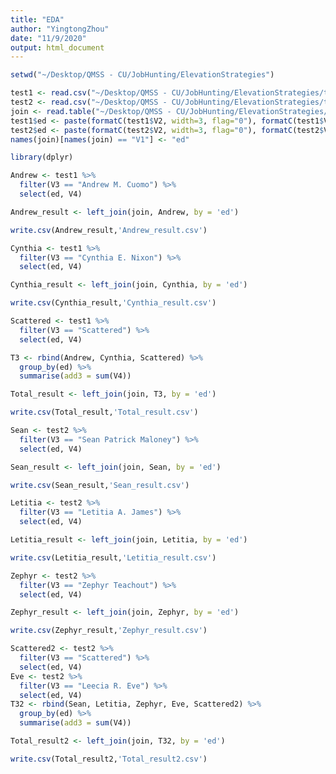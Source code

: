 ---
title: "EDA"
author: "YingtongZhou"
date: "11/9/2020"
output: html_document
---

```{r setup, include=FALSE}
setwd("~/Desktop/QMSS - CU/JobHunting/ElevationStrategies")
```

```{r}
test1 <- read.csv("~/Desktop/QMSS - CU/JobHunting/ElevationStrategies/test1.csv", header=FALSE)
test2 <- read.csv("~/Desktop/QMSS - CU/JobHunting/ElevationStrategies/test2.csv", header=FALSE)
join <- read.table("~/Desktop/QMSS - CU/JobHunting/ElevationStrategies/join.csv", quote="\"", comment.char="")
test1$ed <- paste(formatC(test1$V2, width=3, flag="0"), formatC(test1$V1, width=2, flag="0"), sep="/")
test2$ed <- paste(formatC(test2$V2, width=3, flag="0"), formatC(test2$V1, width=2, flag="0"), sep="/")
names(join)[names(join) == "V1"] <- "ed"
```

```{r}
library(dplyr)
```

```{r}
Andrew <- test1 %>% 
  filter(V3 == "Andrew M. Cuomo") %>% 
  select(ed, V4)

Andrew_result <- left_join(join, Andrew, by = 'ed')

write.csv(Andrew_result,'Andrew_result.csv')
```

```{r}
Cynthia <- test1 %>% 
  filter(V3 == "Cynthia E. Nixon") %>% 
  select(ed, V4)

Cynthia_result <- left_join(join, Cynthia, by = 'ed')

write.csv(Cynthia_result,'Cynthia_result.csv')
```

```{r}
Scattered <- test1 %>% 
  filter(V3 == "Scattered") %>% 
  select(ed, V4)

T3 <- rbind(Andrew, Cynthia, Scattered) %>% 
  group_by(ed) %>% 
  summarise(add3 = sum(V4))

Total_result <- left_join(join, T3, by = 'ed')

write.csv(Total_result,'Total_result.csv')
```





```{r}
Sean <- test2 %>% 
  filter(V3 == "Sean Patrick Maloney") %>% 
  select(ed, V4)

Sean_result <- left_join(join, Sean, by = 'ed')

write.csv(Sean_result,'Sean_result.csv')
```


```{r}
Letitia <- test2 %>% 
  filter(V3 == "Letitia A. James") %>% 
  select(ed, V4)

Letitia_result <- left_join(join, Letitia, by = 'ed')

write.csv(Letitia_result,'Letitia_result.csv')
```

```{r}
Zephyr <- test2 %>% 
  filter(V3 == "Zephyr Teachout") %>% 
  select(ed, V4)

Zephyr_result <- left_join(join, Zephyr, by = 'ed')

write.csv(Zephyr_result,'Zephyr_result.csv')
```

```{r}
Scattered2 <- test2 %>% 
  filter(V3 == "Scattered") %>% 
  select(ed, V4)
Eve <- test2 %>% 
  filter(V3 == "Leecia R. Eve") %>% 
  select(ed, V4)
T32 <- rbind(Sean, Letitia, Zephyr, Eve, Scattered2) %>% 
  group_by(ed) %>% 
  summarise(add3 = sum(V4))

Total_result2 <- left_join(join, T32, by = 'ed')

write.csv(Total_result2,'Total_result2.csv')
```